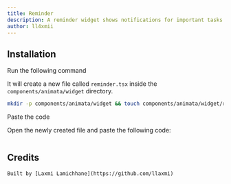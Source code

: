 ```yaml
---
title: Reminder
description: A reminder widget shows notifications for important tasks
author: ll4xmii
---
```


<ComponentPreview name="widget-reminder--docs" />

## Installation

<Steps>
<Step>Run the following command</Step>

It will create a new file called `reminder.tsx` inside the `components/animata/widget` directory.

```bash
mkdir -p components/animata/widget && touch components/animata/widget/reminder.tsx
```

<Step>Paste the code</Step>

Open the newly created file and paste the following code:

```jsx file=<rootDir>/animata/widget/reminder.tsx

```

</Steps>

## Credits

    Built by [Laxmi Lamichhane](https://github.com/llaxmi)
